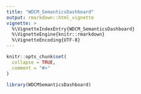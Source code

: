 ```yaml
---
title: "WDCM_SemanticsDashboard"
output: rmarkdown::html_vignette
vignette: >
  %\VignetteIndexEntry{WDCM_SemanticsDashboard}
  %\VignetteEngine{knitr::rmarkdown}
  %\VignetteEncoding{UTF-8}
---
```


```r
knitr::opts_chunk$set(
  collapse = TRUE,
  comment = "#>"
)
```

```r
library(WDCMSemanticsDashboard)
```
